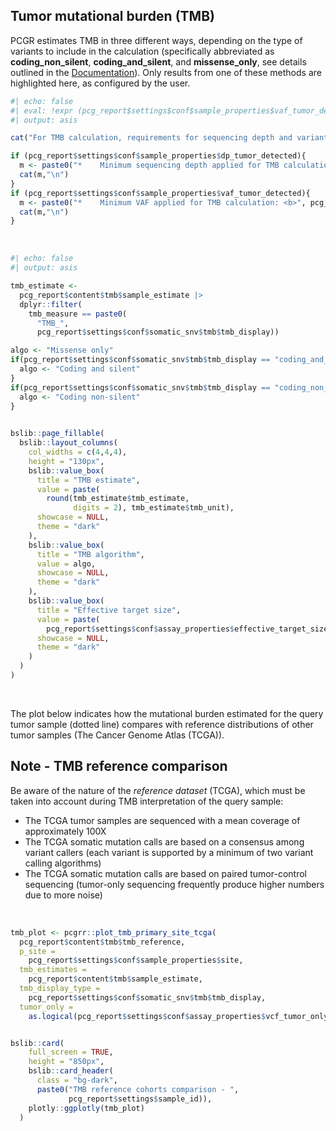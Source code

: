 ## Tumor mutational burden (TMB)

PCGR estimates TMB in three different ways, depending on the type of variants to include in the calculation (specifically abbreviated as __coding_non_silent__, __coding_and_silent__, and __missense_only__, see details outlined in the [Documentation](#documentation)). Only results from one of these methods are highlighted here, as configured by the user. 

```r
#| echo: false
#| eval: !expr (pcg_report$settings$conf$sample_properties$vaf_tumor_detected | pcg_report$settings$conf$sample_properties$dp_tumor_detected) == TRUE
#| output: asis

cat("For TMB calculation, requirements for sequencing depth and variant allele frequency (VAF) have been applied to filter out low-quality variants\n\n")

if (pcg_report$settings$conf$sample_properties$dp_tumor_detected){
  m <- paste0("*    Minimum sequencing depth applied for TMB calculation: <b>", pcg_report$settings$conf$somatic_snv$tmb$tmb_dp_min, "</b>")
  cat(m,"\n")
}
if (pcg_report$settings$conf$sample_properties$vaf_tumor_detected){
  m <- paste0("*    Minimum VAF applied for TMB calculation: <b>", pcg_report$settings$conf$somatic_snv$tmb$tmb_af_min, "</b>")
  cat(m,"\n")
}
```

<br>

```r
#| echo: false
#| output: asis

tmb_estimate <-
  pcg_report$content$tmb$sample_estimate |>
  dplyr::filter(
    tmb_measure == paste0(
      "TMB_",
      pcg_report$settings$conf$somatic_snv$tmb$tmb_display))

algo <- "Missense only"
if(pcg_report$settings$conf$somatic_snv$tmb$tmb_display == "coding_and_silent"){
  algo <- "Coding and silent"
}
if(pcg_report$settings$conf$somatic_snv$tmb$tmb_display == "coding_non_silent"){
  algo <- "Coding non-silent"
}

    
bslib::page_fillable(
  bslib::layout_columns(
    col_widths = c(4,4,4),
    height = "130px",
    bslib::value_box(
      title = "TMB estimate",
      value = paste(
        round(tmb_estimate$tmb_estimate, 
              digits = 2), tmb_estimate$tmb_unit),
      showcase = NULL,
      theme = "dark"
    ),
    bslib::value_box(
      title = "TMB algorithm",
      value = algo,
      showcase = NULL,
      theme = "dark"
    ),
    bslib::value_box(
      title = "Effective target size",
      value = paste(
        pcg_report$settings$conf$assay_properties$effective_target_size_mb, "Mb"),
      showcase = NULL,
      theme = "dark"
    )
  )
)

```

<br>

The plot below indicates how the mutational burden estimated for the query tumor sample (dotted line) compares with reference distributions of other tumor samples (The Cancer Genome Atlas (TCGA)).

::: {.callout-note collapse="true"}

## Note - TMB reference comparison

Be aware of the nature of the _reference dataset_ (TCGA), which must be taken into account during TMB interpretation of the query sample:

* The TCGA tumor samples are sequenced with a mean coverage of approximately 100X
* The TCGA somatic mutation calls are based on a consensus among variant callers (each variant is supported by a minimum of two variant calling algorithms)
* The TCGA somatic mutation calls are based on paired tumor-control sequencing (tumor-only sequencing frequently produce higher numbers due to more noise)

:::

<br>

```r

tmb_plot <- pcgrr::plot_tmb_primary_site_tcga(
  pcg_report$content$tmb$tmb_reference, 
  p_site = 
    pcg_report$settings$conf$sample_properties$site, 
  tmb_estimates = 
    pcg_report$content$tmb$sample_estimate,
  tmb_display_type = 
    pcg_report$settings$conf$somatic_snv$tmb$tmb_display,
  tumor_only = 
    as.logical(pcg_report$settings$conf$assay_properties$vcf_tumor_only))


bslib::card(
    full_screen = TRUE,
    height = "850px",
    bslib::card_header(
      class = "bg-dark", 
      paste0("TMB reference cohorts comparison - ",
             pcg_report$settings$sample_id)),
    plotly::ggplotly(tmb_plot)
  )
```
